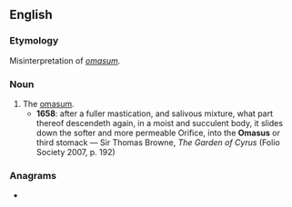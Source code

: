 ==English==

===Etymology===
Misinterpretation of {{etyl|la|en}} ''[[omasum]]''.

===Noun===
{{en-noun|!}}

# The [[omasum]].
#* '''1658''': after a fuller mastication, and salivous mixture, what part thereof descendeth again, in a moist and succulent body, it slides down the softer and more permeable Orifice, into the '''Omasus''' or third stomack — Sir Thomas Browne, ''The Garden of Cyrus'' (Folio Society 2007, p. 192)

===Anagrams===
* {{anagrams|en|Mousas}}